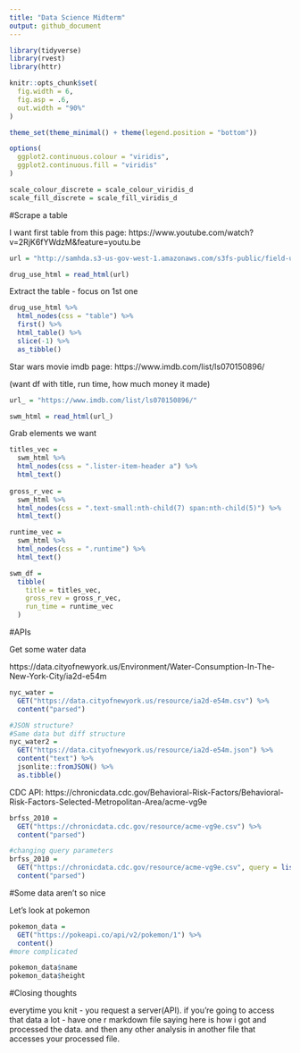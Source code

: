 ```yaml
---
title: "Data Science Midterm"
output: github_document
---
```


```r
library(tidyverse)
library(rvest)
library(httr)

knitr::opts_chunk$set(
  fig.width = 6, 
  fig.asp = .6,
  out.width = "90%"
)

theme_set(theme_minimal() + theme(legend.position = "bottom"))

options(
  ggplot2.continuous.colour = "viridis", 
  ggplot2.continuous.fill = "viridis"
)

scale_colour_discrete = scale_colour_viridis_d
scale_fill_discrete = scale_fill_viridis_d
```

#Scrape a table

I want first table from this page: 
https://www.youtube.com/watch?v=2RjK6fYWdzM&feature=youtu.be
```r
url = "http://samhda.s3-us-gov-west-1.amazonaws.com/s3fs-public/field-uploads/2k15StateFiles/NSDUHsaeShortTermCHG2015.htm"

drug_use_html = read_html(url)
```

Extract the table - focus on 1st one

```r
drug_use_html %>% 
  html_nodes(css = "table") %>% 
  first() %>% 
  html_table() %>% 
  slice(-1) %>% 
  as_tibble()
```

Star wars movie imdb page:
https://www.imdb.com/list/ls070150896/

(want df with title, run time, how much money it made)

```r
url_ = "https://www.imdb.com/list/ls070150896/"

swm_html = read_html(url_)
```

Grab elements we want

```r
titles_vec =
  swm_html %>%
  html_nodes(css = ".lister-item-header a") %>% 
  html_text()
  
gross_r_vec =
  swm_html %>%
  html_nodes(css = ".text-small:nth-child(7) span:nth-child(5)") %>% 
  html_text()

runtime_vec =
  swm_html %>%
  html_nodes(css = ".runtime") %>% 
  html_text()

swm_df = 
  tibble(
    title = titles_vec, 
    gross_rev = gross_r_vec,
    run_time = runtime_vec
  )
```

#APIs

Get some water data

https://data.cityofnewyork.us/Environment/Water-Consumption-In-The-New-York-City/ia2d-e54m

```r
nyc_water =
  GET("https://data.cityofnewyork.us/resource/ia2d-e54m.csv") %>% 
  content("parsed")

#JSON structure?
#Same data but diff structure
nyc_water2 = 
  GET("https://data.cityofnewyork.us/resource/ia2d-e54m.json") %>% 
  content("text") %>% 
  jsonlite::fromJSON() %>% 
  as.tibble()
```

CDC API:
https://chronicdata.cdc.gov/Behavioral-Risk-Factors/Behavioral-Risk-Factors-Selected-Metropolitan-Area/acme-vg9e

```r
brfss_2010 = 
  GET("https://chronicdata.cdc.gov/resource/acme-vg9e.csv") %>% 
  content("parsed") 

#changing query parameters
brfss_2010 = 
  GET("https://chronicdata.cdc.gov/resource/acme-vg9e.csv", query = list("$limit" = 5000)) %>% 
  content("parsed") 

```

#Some data aren't so nice

Let's look at pokemon

```r
pokemon_data = 
  GET("https://pokeapi.co/api/v2/pokemon/1") %>% 
  content()
#more complicated

pokemon_data$name
pokemon_data$height
```

#Closing thoughts

everytime you knit - you request a server(API). if you're going to access that data a lot - have one r markdown file saying here is how i got and processed the data. and then any other analysis in another file that accesses your processed file. 


